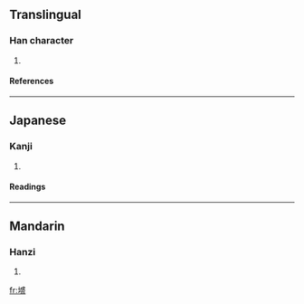 ==Translingual==
===Han character===
{{Han char|rn=32|rad=土|as=12|sn=15|four=|canj=土戈尸廿 (GIST)}}
# {{defn|Han|sort=土12}}
====References====
{{Han ref|kx=0239.050|dkj=05474|hdz=10479.050|uh=58AD|ud=22701}}
----
==Japanese==
===Kanji===
{{ja-kanji|grade=|rs=土12}}
# {{defn|Japanese}} 
====Readings====
{{ja-readings|on=[[せい]] (sei)|kun=}}
----
==Mandarin==
===Hanzi===
{{cmn-hanzi|pin=[[hūi]] (hui1), [[shèng]] (sheng4)|wg=hui<sup>1</sup>, sheng<sup>4</sup>}}
# {{defn|Mandarin}}

[[fr:墭]]